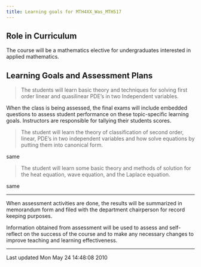 ```yaml
---
title: Learning goals for MTH4XX_Was_MTH517
---
```


## Role in Curriculum

The course will be a mathematics elective for undergraduates interested
in applied mathematics.

## Learning Goals and Assessment Plans

> The students will learn basic theory and
> techniques for solving first order linear and
> quasilinear PDE's in two Independent variables.

When the class is being assessed, the final exams
will include embedded questions to assess student
performance on these topic-specific learning
goals. Instructors are responsible for tallying
their students scores.

> The student will learn the theory of
> classification of second order, linear, PDE's
> in two independent variables and how solve
> equations by putting them into canonical form.

same

> The student will learn some basic theory and
> methods of solution for the heat equation, wave
> equation, and the Laplace equation.

same

----

When assessment activities are done, the results will be summarized in
memorandum form and filed with the department chairperson for record
keeping
purposes.

Information obtained from assessment will be used to assess and
self-reflect on the success of the course and to make any necessary
changes to
improve teaching and learning effectiveness.

------------------------------------------------------------------------

Last updated Mon May 24 14:48:08 2010
